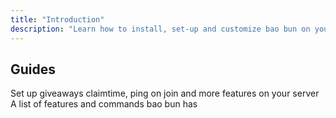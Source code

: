 ```yaml
---
title: "Introduction"
description: "Learn how to install, set-up and customize bao bun on your Discord server."
---
```


## Guides

<CardGroup cols={2}>
  <Card title="Server Configuration" icon="gear" href="/config/giveaway/managment">
    Set up giveaways claimtime, ping on join and more features on your server
  </Card>

  <Card title="Features List" icon="list" href="/features">
    A list of features and commands bao bun has
  </Card>
</CardGroup>